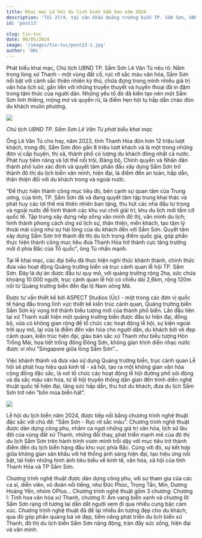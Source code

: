 ---
title: Khai mạc Lễ hội du lịch biển Sầm Sơn năm 2024
description: 'Tối 27/4, tại sân khấu Quảng trường biển TP. Sầm Sơn, UBND tỉnh Thanh Hóa đã long trọng tổ chức khai mạc Lễ hội du lịch biển năm 2024 với chủ đề: “Sầm Sơn- rực rỡ sắc màu” và khánh thành Quảng trường biển, trục cảnh quan lễ hội TP. Sầm Sơn.'
id: 'post13'

slug: tin-tuc
date: 08/05/2024
image: '/images/tin-tuc/post13-1.jpg'
author: 'DKL'
---

Phát biểu khai mạc, Chủ tịch UBND TP. Sầm Sơn Lê Văn Tú nêu rõ: Nằm trong lòng xứ Thanh - một vùng đất cổ, rực rỡ sắc màu văn hóa, Sầm Sơn nổi bật với cảnh sắc thiên nhiên kỳ thú, chứa đựng trong mình nhiều giá trị văn hóa lịch sử, gắn liền với những truyền thuyết và huyền thoại đã in đậm trong tâm thức của người dân. Những yếu tố đó đã kiến tạo nên một Sầm Sơn linh thiêng, mộng mơ và quyến rũ, là điểm hẹn hội tụ hấp dẫn chào đón du khách muôn phương.

![](../../images/tin-tuc/post13-1.jpg)

_Chủ tịch UBND TP. Sầm Sơn Lê Văn Tú phát biểu khai mạc_

Ông Lê Văn Tú cho hay, năm 2023, tỉnh Thanh Hóa đón hơn 12 triệu lượt khách, trong đó, Sầm Sơn đón gần 8 triệu lượt khách và là một trong những đơn vị cấp huyện, thị xã, thành phố có lượng du khách đông nhất cả nước. Phát huy tiềm năng và lợi thế nổi trội, Đảng bộ, Chính quyền và Nhân dân thành phố luôn xác định và quyết tâm phấn đấu xây dựng Sầm Sơn trở thành đô thị du lịch biển văn minh, hiện đại, là điểm đến an toàn, hấp dẫn, thân thiện đối với du khách trong và ngoài nước.

“Để thực hiện thành công mục tiêu đó, bên cạnh sự quan tâm của Trung ương, của tỉnh, TP. Sầm Sơn đã và đang quyết tâm tập trung khai thác và phát huy các lợi thế mà thiên nhiên ban tặng, thu hút các nhà đầu tư trong và ngoài nước để hình thành các khu vui chơi giải trí, khu du lịch mới tầm cỡ quốc tế. Tập trung xây dựng nếp sống văn minh đô thị, văn minh du lịch; hình thành phong cách ứng xử lịch sự, thân thiện, mến khách, tạo tâm lý thoải mái cũng như sự hài lòng của du khách đến với Sầm Sơn. Quyết tâm xây dựng Sầm Sơn trở thành đô thị du lịch trọng điểm quốc gia, góp phần thực hiện thành công mục tiêu đưa Thanh Hóa trở thành cực tăng trưởng mới ở phía Bắc của Tổ quốc”, ông Tú nhấn mạnh.

Tại lễ khai mạc, các đại biểu đã thực hiện nghi thức khánh thành, chính thức đưa vào hoạt động Quảng trường biển và trục cảnh quan lễ hội TP. Sầm Sơn. Đây là dự án được đầu tư quy mô, với quảng trường rộng 2ha, sức chứa khoảng 10.000 người, trục cảnh quan lễ hội có chiều dài 2,6km, rộng 120m nối từ Quảng trường biển đến đại lộ Nam sông Mã.

Được tư vấn thiết kế bởi ASPECT Studios (Úc) - một trong các đơn vị quốc tế hàng đầu trong lĩnh vực thiết kế kiến trúc cảnh quan, Quảng trường biển Sầm Sơn kỳ vọng trở thành biểu tượng mới của thành phố biển. Lần đầu tiên tại xứ Thanh xuất hiện một quảng trường biển được đầu tư hiện đại, đồng bộ, vừa có không gian rộng để tổ chức các hoạt động lễ hội, sự kiện ngoài trời quy mô, lại vừa là điểm đến văn hóa cho người dân, du khách bởi vẻ đẹp cảnh quan, kiến trúc hiện đại, giàu bản sắc xứ Thanh như biểu tượng Hòn Trống Mái, họa tiết trống đồng Đông Sơn, không gian trình diễn nhạc nước được ví như “Singapore giữa lòng Sầm Sơn”...

Việc khánh thành và đưa vào sử dụng Quảng trường biển, trục cảnh quan Lễ hội sẽ phát huy hiệu quả kinh tế - xã hội, tạo ra một không gian văn hóa cộng đồng đặc sắc, là nơi tổ chức các hoạt động lễ hội đường phố sôi động và đa sắc màu văn hóa, từ lễ hội truyền thống dân gian đến trình diễn nghệ thuật quốc tế hiện đại, tăng sức hấp dẫn, thu hút du khách, đưa du lịch Sầm Sơn trở nên “bốn mùa biển hát”.

![](../../images/tin-tuc/post13-2.jpg)

Lễ hội du lịch biển năm 2024, được tiếp nối bằng chương trình nghệ thuật đặc sắc với chủ đề: “Sầm Sơn - Rực rỡ sắc màu”. Chương trình nghệ thuật được dàn dựng công phu, nhằm ca ngợi những giá trị văn hóa, lịch sử lâu đời của vùng đất xứ Thanh, những đổi thay, phát triển mạnh mẽ của đô thị du lịch Sầm Sơn trên hành trình vươn mình trỗi dậy với mục tiêu trở thành điểm đến du lịch biển hàng đầu khu vực phía Bắc. Cùng với đó, sự kết hợp giữa không gian sân khấu với hệ thống ánh sáng hiện đại, tạo hiệu ứng nổi bật, tái hiện những hình ảnh tiêu biểu về kinh tế, văn hóa, xã hội của tỉnh Thanh Hóa và TP Sầm Sơn.

Chương trình nghệ thuật được dàn dựng công phu, với sự tham gia của các ca sĩ, diễn viên, vũ đoàn nổi tiếng, như Đức Phúc, Trọng Tấn, Min, Dương Hoàng Yến, nhóm OPlus... Chương trình nghệ thuật gồm 3 chương: Chương I: Tinh hoa văn hóa xứ Thanh, chương II: Âm vang biển xanh và chương III: Sầm Sơn rạng rỡ tương lai dẫn dắt người xem đi qua nhiều cung bậc cảm xúc. Chương trình nghệ thuật đã để lại nhiều ấn tượng đẹp cho du khách, qua đó góp phần quảng bá vẻ đẹp, tiềm năng phát triển du lịch biển xứ Thanh, đô thị du lịch biển Sầm Sơn năng động, tràn đầy sức sống, hiện đại và văn minh.
